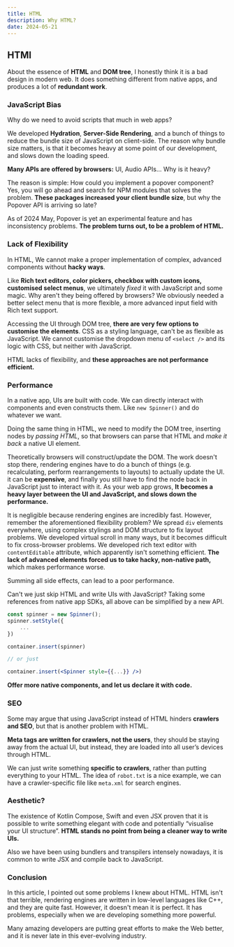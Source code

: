 ```yaml
---
title: HTML
description: Why HTML?
date: 2024-05-21
---
```


## HTMl

About the essence of **HTML** and **DOM tree**, I honestly think it is a bad design in modern web.
It does something different from native apps, and produces a lot of **redundant work**.

### JavaScript Bias

Why do we need to avoid scripts that much in web apps?

We developed **Hydration**, **Server-Side Rendering**, and a bunch of things to reduce the bundle size of JavaScript on client-side.
The reason why bundle size matters, is that it becomes heavy at some point of our development, and slows down the loading speed.

**Many APIs are offered by browsers:** UI, Audio APIs... Why is it heavy?

The reason is simple: How could you implement a popover component? Yes, you will go ahead and search for NPM modules that solves the problem.
**These packages increased your client bundle size**, but why the Popover API is arriving so late?

As of 2024 May, Popover is yet an experimental feature and has inconsistency problems.
**The problem turns out, to be a problem of HTML.**

### Lack of Flexibility

In HTML, We cannot make a proper implementation of complex, advanced components without **hacky ways**.

Like **Rich text editors, color pickers, checkbox with custom icons, customised select menus**, we ultimately _fixed_ it with JavaScript and some magic.
Why aren't they being offered by browsers? We obviously needed a better select menu that is more flexible, a more advanced input field with Rich text support.

Accessing the UI through DOM tree, **there are very few options to customise the elements**.
CSS as a styling language, can't be as flexible as JavaScript.
We cannot customise the dropdown menu of `<select />` and its logic with CSS, but neither with JavaScript.

HTML lacks of flexibility, and **these approaches are not performance efficient.**

### Performance

In a native app, UIs are built with code.
We can directly interact with components and even constructs them.
Like `new Spinner()` and do whatever we want.

Doing the same thing in HTML, we need to modify the DOM tree, inserting nodes by _passing HTML_,
so that browsers can parse that HTML and _make it back_ a native UI element.

Theoretically browsers will construct/update the DOM.
The work doesn't stop there, rendering engines have to do a bunch of things (e.g. recalculating, perform rearrangements to layouts) to actually update the UI.
it can be **expensive**, and finally you still have to find the node back in JavaScript just to interact with it.
As your web app grows,
**It becomes a heavy layer between the UI and JavaScript, and slows down the performance.**

It is negligible because rendering engines are incredibly fast.
However, remember the aforementioned flexibility problem? We spread `div` elements everywhere, using complex stylings and DOM structure to fix layout problems.
We developed virtual scroll in many ways, but it becomes difficult to fix cross-browser problems.
We developed rich text editor with `contentEditable` attribute, which apparently isn't something efficient.
**The lack of advanced elements forced us to take hacky, non-native path,** which makes performance worse.

Summing all side effects, can lead to a poor performance.

Can't we just skip HTML and write UIs with JavaScript?
Taking some references from native app SDKs,
all above can be simplified by a new API.

```jsx
const spinner = new Spinner();
spinner.setStyle({
    ...
})

container.insert(spinner)

// or just

container.insert(<Spinner style={{...}} />)
```

**Offer more native components, and let us declare it with code.**

### SEO

Some may argue that using JavaScript instead of HTML hinders **crawlers and SEO**,
but that is another problem with HTML.

**Meta tags are written for crawlers, not the users**, they should be staying away from the actual UI, but instead, they are loaded into all user’s devices through HTML.

We can just write something **specific to crawlers**, rather than putting everything to your HTML.
The idea of `robot.txt` is a nice example, we can have a crawler-specific file like `meta.xml` for search engines.

### Aesthetic?

The existence of Kotlin Compose, Swift and even JSX proven that it is possible to write something elegant with code and potentially “visualise your UI structure”.
**HTML stands no point from being a cleaner way to write UIs.**

Also we have been using bundlers and transpilers intensely nowadays, it is common to write JSX and compile back to JavaScript.

### Conclusion

In this article, I pointed out some problems I knew about HTML.
HTML isn't that terrible, rendering engines are written in low-level languages like C++, and they are quite fast.
However, it doesn't mean it is perfect. It has problems, especially when we are developing something more powerful.

Many amazing developers are putting great efforts to make the Web better, and it is never late in this ever-evolving industry.
